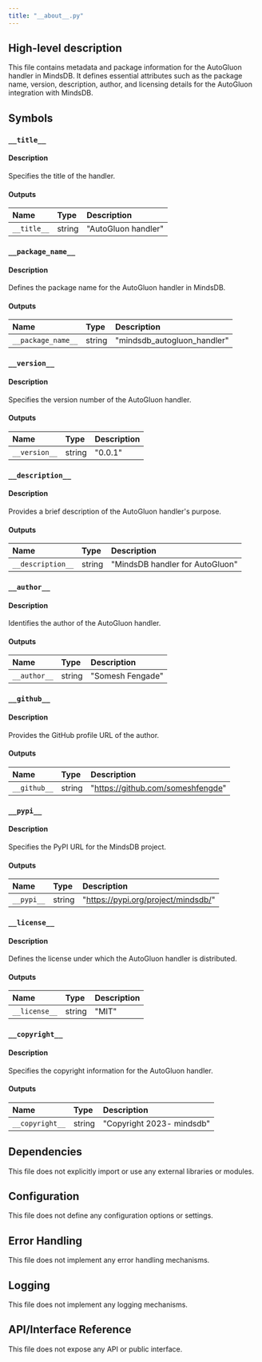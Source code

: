 ```yaml
---
title: "__about__.py"
---
```


## High-level description
This file contains metadata and package information for the AutoGluon handler in MindsDB. It defines essential attributes such as the package name, version, description, author, and licensing details for the AutoGluon integration with MindsDB.

## Symbols

### `__title__`
#### Description
Specifies the title of the handler.

#### Outputs
| Name | Type | Description |
|:-----|:-----|:------------|
| `__title__` | string | "AutoGluon handler" |

### `__package_name__`
#### Description
Defines the package name for the AutoGluon handler in MindsDB.

#### Outputs
| Name | Type | Description |
|:-----|:-----|:------------|
| `__package_name__` | string | "mindsdb_autogluon_handler" |

### `__version__`
#### Description
Specifies the version number of the AutoGluon handler.

#### Outputs
| Name | Type | Description |
|:-----|:-----|:------------|
| `__version__` | string | "0.0.1" |

### `__description__`
#### Description
Provides a brief description of the AutoGluon handler's purpose.

#### Outputs
| Name | Type | Description |
|:-----|:-----|:------------|
| `__description__` | string | "MindsDB handler for AutoGluon" |

### `__author__`
#### Description
Identifies the author of the AutoGluon handler.

#### Outputs
| Name | Type | Description |
|:-----|:-----|:------------|
| `__author__` | string | "Somesh Fengade" |

### `__github__`
#### Description
Provides the GitHub profile URL of the author.

#### Outputs
| Name | Type | Description |
|:-----|:-----|:------------|
| `__github__` | string | "https://github.com/someshfengde" |

### `__pypi__`
#### Description
Specifies the PyPI URL for the MindsDB project.

#### Outputs
| Name | Type | Description |
|:-----|:-----|:------------|
| `__pypi__` | string | "https://pypi.org/project/mindsdb/" |

### `__license__`
#### Description
Defines the license under which the AutoGluon handler is distributed.

#### Outputs
| Name | Type | Description |
|:-----|:-----|:------------|
| `__license__` | string | "MIT" |

### `__copyright__`
#### Description
Specifies the copyright information for the AutoGluon handler.

#### Outputs
| Name | Type | Description |
|:-----|:-----|:------------|
| `__copyright__` | string | "Copyright 2023- mindsdb" |

## Dependencies
This file does not explicitly import or use any external libraries or modules.

## Configuration
This file does not define any configuration options or settings.

## Error Handling
This file does not implement any error handling mechanisms.

## Logging
This file does not implement any logging mechanisms.

## API/Interface Reference
This file does not expose any API or public interface.